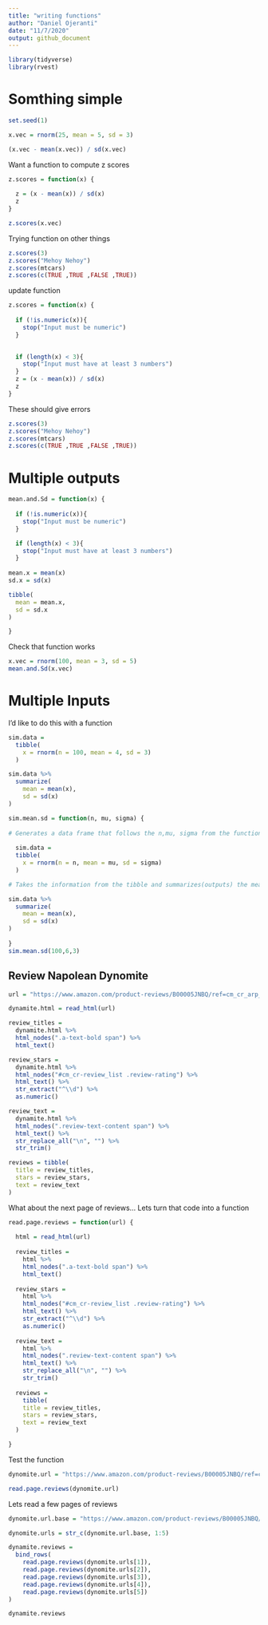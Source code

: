 ```yaml
---
title: "writing functions"
author: "Daniel Ojeranti"
date: "11/7/2020"
output: github_document
---
```


```r
library(tidyverse)
library(rvest)
```

# Somthing simple

```r
set.seed(1)

x.vec = rnorm(25, mean = 5, sd = 3)

(x.vec - mean(x.vec)) / sd(x.vec)

```

 Want a function to compute z scores

```r
z.scores = function(x) {
  
  z = (x - mean(x)) / sd(x)
  z
}

z.scores(x.vec)
```

Trying function on other things

```r
z.scores(3)
z.scores("Mehoy Nehoy")
z.scores(mtcars)
z.scores(c(TRUE ,TRUE ,FALSE ,TRUE))

```

update function

```r

z.scores = function(x) {
  
  if (!is.numeric(x)){
    stop("Input must be numeric")
  }
  

  if (length(x) < 3){
    stop("Input must have at least 3 numbers")
  }
  z = (x - mean(x)) / sd(x)
  z
}


```

 These should give errors
 
```r
z.scores(3)
z.scores("Mehoy Nehoy")
z.scores(mtcars)
z.scores(c(TRUE ,TRUE ,FALSE ,TRUE))

```

# Multiple outputs

```r

mean.and.Sd = function(x) {
  
  if (!is.numeric(x)){
    stop("Input must be numeric")
  }

  if (length(x) < 3){
    stop("Input must have at least 3 numbers")
  }
  
mean.x = mean(x)
sd.x = sd(x)

tibble(
  mean = mean.x,
  sd = sd.x
)

}
```

Check that function works

```r
x.vec = rnorm(100, mean = 3, sd = 5)
mean.and.Sd(x.vec)

```

# Multiple Inputs

I'd like to do this with a function

```r
sim.data =
  tibble(
    x = rnorm(n = 100, mean = 4, sd = 3)
  )

sim.data %>% 
  summarize(
    mean = mean(x),
    sd = sd(x)
)
```


```r
sim.mean.sd = function(n, mu, sigma) {
  
# Generates a data frame that follows the n,mu, sigma from the function command
  
  sim.data =
  tibble(
    x = rnorm(n = n, mean = mu, sd = sigma)
  )

# Takes the information from the tibble and summarizes(outputs) the mean an standard deviation from it.

sim.data %>% 
  summarize(
    mean = mean(x),
    sd = sd(x)
)
  
}
sim.mean.sd(100,6,3)

```

## Review Napolean Dynomite

```r
url = "https://www.amazon.com/product-reviews/B00005JNBQ/ref=cm_cr_arp_d_viewopt_rvwer?ie=UTF8&reviewerType=avp_only_reviews&sortBy=recent&pageNumber=1"

dynamite.html = read_html(url)

review_titles = 
  dynamite.html %>%
  html_nodes(".a-text-bold span") %>%
  html_text()

review_stars = 
  dynamite.html %>%
  html_nodes("#cm_cr-review_list .review-rating") %>%
  html_text() %>%
  str_extract("^\\d") %>%
  as.numeric()

review_text = 
  dynamite.html %>%
  html_nodes(".review-text-content span") %>%
  html_text() %>% 
  str_replace_all("\n", "") %>% 
  str_trim()

reviews = tibble(
  title = review_titles,
  stars = review_stars,
  text = review_text
)
```

What about the next page of reviews...
Lets turn that code into a function

```r
read.page.reviews = function(url) {
  
  html = read_html(url)
  
  review_titles = 
    html %>%
    html_nodes(".a-text-bold span") %>%
    html_text()
  
  review_stars = 
    html %>%
    html_nodes("#cm_cr-review_list .review-rating") %>%
    html_text() %>%
    str_extract("^\\d") %>%
    as.numeric()
  
  review_text = 
    html %>%
    html_nodes(".review-text-content span") %>%
    html_text() %>% 
    str_replace_all("\n", "") %>% 
    str_trim()
  
  reviews =
    tibble(
    title = review_titles,
    stars = review_stars,
    text = review_text
  )

}

```

Test the function

```r
dynomite.url = "https://www.amazon.com/product-reviews/B00005JNBQ/ref=cm_cr_arp_d_viewopt_rvwer?ie=UTF8&reviewerType=avp_only_reviews&sortBy=recent&pageNumber=1"

read.page.reviews(dynomite.url)

```

Lets read a few pages of reviews

```r
dynomite.url.base = "https://www.amazon.com/product-reviews/B00005JNBQ/ref=cm_cr_arp_d_viewopt_rvwer?ie=UTF8&reviewerType=avp_only_reviews&sortBy=recent&pageNumber="

dynomite.urls = str_c(dynomite.url.base, 1:5)

dynamite.reviews = 
  bind_rows(
    read.page.reviews(dynomite.urls[1]),
    read.page.reviews(dynomite.urls[2]),
    read.page.reviews(dynomite.urls[3]),
    read.page.reviews(dynomite.urls[4]),
    read.page.reviews(dynomite.urls[5])
)   

dynamite.reviews

```

